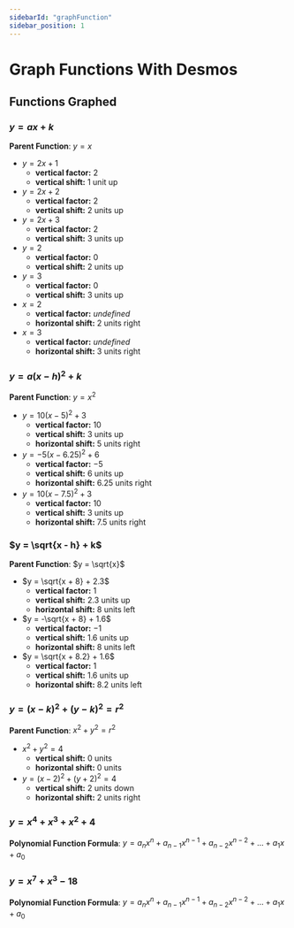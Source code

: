 ```yaml
---
sidebarId: "graphFunction"
sidebar_position: 1
---
```




# Graph Functions With Desmos

<DesmosGraph expressions={projectPartOneExpressions} />

## **Functions Graphed**

### **$y = ax + k$** 
  **Parent Function**: $y = x$
- $y=2x+1$
    - **vertical factor:** $2$
    - **vertical shift:** $1$ unit up
- $y=2x+2$
    - **vertical factor:** $2$
    - **vertical shift:** $2$ units up
- $y=2x+3$
    - **vertical factor:** $2$
    - **vertical shift:** $3$ units up
- $y=2$
    - **vertical factor:** $0$
    - **vertical shift:** $2$ units up
- $y=3$
    - **vertical factor:** $0$
    - **vertical shift:** $3$ units up
- $x=2$
    - **vertical factor:** $undefined$
    - **horizontal shift:** $2$ units right
- $x=3$
    - **vertical factor:** $undefined$
    - **horizontal shift:** $3$ units right

### **$y = a(x - h)^2 + k$**
  **Parent Function**: $y = x^2$
  - $y=10(x-5)^2 + 3$
     - **vertical factor:** $10$
     - **vertical shift:** $3$ units up
     - **horizontal shift:** $5$ units right
  - $y=-5(x-6.25)^2 + 6$
     - **vertical factor:** $-5$
     - **vertical shift:** $6$ units up
     - **horizontal shift:** $6.25$ units right
  - $y=10(x-7.5)^2 + 3$
     - **vertical factor:** $10$
     - **vertical shift:** $3$ units up
     - **horizontal shift:** $7.5$ units right

### **$y = \sqrt{x - h} + k$**
  **Parent Function**: $y = \sqrt{x}$
  - $y = \sqrt{x + 8} + 2.3$
     - **vertical factor:** $1$
     - **vertical shift:** $2.3$ units up
     - **horizontal shift:** $8$ units left
  - $y = -\sqrt{x + 8} + 1.6$
     - **vertical factor:** $-1$
     - **vertical shift:** $1.6$ units up
     - **horizontal shift:** $8$ units left
  - $y = \sqrt{x + 8.2} + 1.6$
     - **vertical factor:** $1$
     - **vertical shift:** $1.6$ units up
     - **horizontal shift:** $8.2$ units left

### **$y = (x - k)^2 + (y - k)^2 = r^2$**
  **Parent Function**: $x^2 + y^2 = r^2$
   - $x^2 + y^2=4$
     - **vertical shift:** $0$ units
     - **horizontal shift:** $0$ units
   - $y = (x-2)^2 + (y+2)^2=4$
     - **vertical shift:** $2$ units down
     - **horizontal shift:** $2$ units right

### **$y = x^4 + x^3 + x^2 + 4$**
   **Polynomial Function Formula**: $y = a_{n}x^{n} + a_{n-1}x^{n-1} + a_{n-2}x^{n-2} + ... + a_{1}{x} + a_{0}$

### **$y = x^7 + x^3 - 18$**
   **Polynomial Function Formula**: $y = a_{n}x^{n} + a_{n-1}x^{n-1} + a_{n-2}x^{n-2} + ... + a_{1}{x} + a_{0}$




